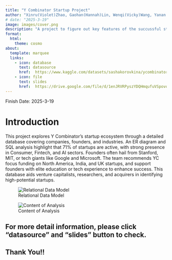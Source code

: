 ```yaml
---
title: "Y Combinator Startup Project"
author: "Xinru(Violet)Zhao, Gaohan(Hannah)Lin, Wenqi(Vicky)Wang, Yanan Sun"
# date: "2025-3-19"
image: images/cover.png
description: "A project to figure out key features of the succussful startup companies under Y Combinator's investment"
format:
  html:
    theme: cosmo
about:
  template: marquee
  links:
    - icon: database
      text: datasource
      href:  https://www.kaggle.com/datasets/sashakorovkina/ycombinator-all-funded-companies-dataset
    - icon: file
      text: slides
      href:  https://drive.google.com/file/d/1enJRVRPyszYDQHmqufuVSpovohcheSRx/view?usp=sharing
---
```

Finish Date: 2025-3-19

# Introduction

This project explores Y Combinator’s startup ecosystem through a detailed database covering companies, founders, and industries. An ER diagram and SQL analysis highlight that 71% of startups are active, with strong presence in Consumer, Fintech, and AI sectors. Founders often hail from Stanford, MIT, or tech giants like Google and Microsoft. The team recommends YC focus funding on North America, India, and UK startups, and support founders with elite education or tech experience to enhance success. This database aids venture capitalists, researchers, and acquirers in identifying high-potential startups.


![Relational Data Model](images/relational.png)


![Content of Analysis](images/analysis.png)

## For more detail information, please click "datasource" and "slides" button to check.

## Thank You!!


